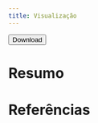 ```yaml
---
title: Visualização
---
```


<a href = "../visualizacao.zip"><button>Download</button></a>

# Resumo

# Referências
